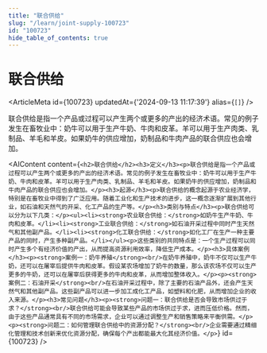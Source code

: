 ```yaml
---
title: "联合供给"
slug: "/learn/joint-supply-100723"
id: "100723"
hide_table_of_contents: true
---
```



# 联合供给

<ArticleMeta id={100723} updatedAt={'2024-09-13 11:17:39'} alias={`[]`} />
<div className='border-solid border-b border-t-0 my-4 border-[var(--ifm-color-gray-300)]' />

联合供给是指一个产品或过程可以产生两个或更多的产出的经济术语。常见的例子发生在畜牧业中：奶牛可以用于生产牛奶、牛肉和皮革。羊可以用于生产肉类、乳制品、羊毛和羊皮。如果奶牛的供应增加，奶制品和牛肉产品的联合供应也会增加。

<AIContent content={`<h2>联合供给</h2><h3>定义</h3><p>联合供给是指一个产品或过程可以产生两个或更多的产出的经济术语。常见的例子发生在畜牧业中：奶牛可以用于生产牛奶、牛肉和皮革。羊可以用于生产肉类、乳制品、羊毛和羊皮。如果奶牛的供应增加，奶制品和牛肉产品的联合供应也会增加。</p><h3>起源</h3><p>联合供给的概念起源于农业经济学，特别是在畜牧业中得到了广泛应用。随着工业化和生产技术的进步，这一概念逐渐扩展到其他行业，如石油和天然气的开采、化工产品的生产等。</p><h3>类别与特点</h3><p>联合供给可以分为以下几类：</p><ul><li><strong>农业联合供给：</strong>如奶牛生产牛奶、牛肉和皮革。</li><li><strong>工业联合供给：</strong>如石油开采过程中同时产生天然气和其他副产品。</li><li><strong>化工联合供给：</strong>如化工厂在生产一种主要产品的同时，产生多种副产品。</li></ul><p>这些类别的共同特点是：一个生产过程可以同时产生多个有经济价值的产出，从而提高资源利用效率，降低生产成本。</p><h3>具体案例</h3><p><strong>案例一：奶牛养殖</strong><br/>在奶牛养殖中，奶牛不仅可以生产牛奶，还可以在屠宰后提供牛肉和皮革。假设某农场增加了奶牛的数量，那么该农场不仅可以生产更多的牛奶，还可以在屠宰后获得更多的牛肉和皮革，从而增加整体收入。</p><p><strong>案例二：石油开采</strong><br/>在石油开采过程中，除了主要的石油产品外，还会产生天然气和其他副产品。这些副产品可以进一步加工成化工产品，如塑料和化肥，从而增加企业的收入来源。</p><h3>常见问题</h3><p><strong>问题一：联合供给是否会导致市场供过于求？</strong><br/>联合供给可能会导致某些产品的市场供过于求，进而压低价格。然而，由于这些产品通常具有不同的市场需求，企业可以通过调整生产和销售策略来平衡供需。</p><p><strong>问题二：如何管理联合供给中的资源分配？</strong><br/>企业需要通过精细化管理和技术创新来优化资源分配，确保每个产出都能最大化其经济价值。</p>`} id={100723} />
